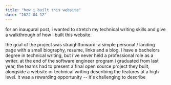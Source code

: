 ```yaml
---
title: "how i built this website"
date: "2022-04-12"
---
```


for an inaugural post, i wanted to stretch my technical writing skills and give a walkthrough of how i built this website.

the goal of the project was straightforward: a simple personal / landing page with a small biography, resume, links and a blog. i have a bachelors degree in technical writing, but i've never held a professional role as a writer. at the end of the software engineer program i graduated from last year, the teams had to present a final open source project they built, alongside a website or technical writing describing the features at a high level. it was a rewarding opportunity -- it's challenging to describe 